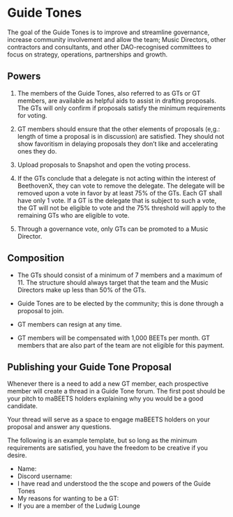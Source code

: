 # Guide Tones

The goal of the Guide Tones is to improve and streamline governance, increase community involvement and allow the team; Music Directors, other contractors and consultants, and other DAO-recognised committees to focus on strategy, operations, partnerships and growth.

## Powers
1. The members of the Guide Tones, also referred to as GTs or GT members, are available as helpful aids to assist in drafting proposals. The GTs will only confirm if proposals satisfy the minimum requirements for voting.

2. GT members should ensure that the other elements of proposals (e,g.: length of time a proposal is in discussion) are satisfied. They should not show favoritism in delaying proposals they don’t like and accelerating ones they do.

3. Upload proposals to Snapshot and open the voting process.

4. If the GTs conclude that a delegate is not acting within the interest of BeethovenX, they can vote to remove the delegate. The delegate will be removed upon a vote in favor by at least 75% of the GTs. Each GT shall have only 1 vote. If a GT is the delegate that is subject to such a vote, the GT will not be eligible to vote and the 75% threshold will apply to the remaining GTs who are eligible to vote.

5. Through a governance vote, only GTs can be promoted to a Music Director.

## Composition
- The GTs should consist of a minimum of 7 members and a maximum of 11. The structure should always target that the team and the Music Directors make up less than 50% of the GTs.

- Guide Tones are to be elected by the community; this is done through a proposal to join.

- GT members can resign at any time.

- GT members will be compensated with 1,000 BEETs per month. GT members that are also part of the team are not eligible for this payment.

## Publishing your Guide Tone Proposal
Whenever there is a need to add a new GT member, each prospective member will create a thread in a Guide Tone forum. The first post should be your pitch to maBEETS holders explaining why you would be a good candidate. 

Your thread will serve as a space to engage maBEETS holders on your proposal and answer any questions.

The following is an example template, but so long as the minimum requirements are satisfied, you have the freedom to be creative if you desire.

- Name:
- Discord username:
- I have read and understood the the scope and powers of the Guide Tones
- My reasons for wanting to be a GT:
- If you are a member of the Ludwig Lounge
